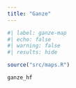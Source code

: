 ```yaml
---
title: "Ganze"
---
```


```r
#| label: ganze-map
#| echo: false
#| warning: false
#| results: hide

source("src/maps.R")

ganze_hf
```

